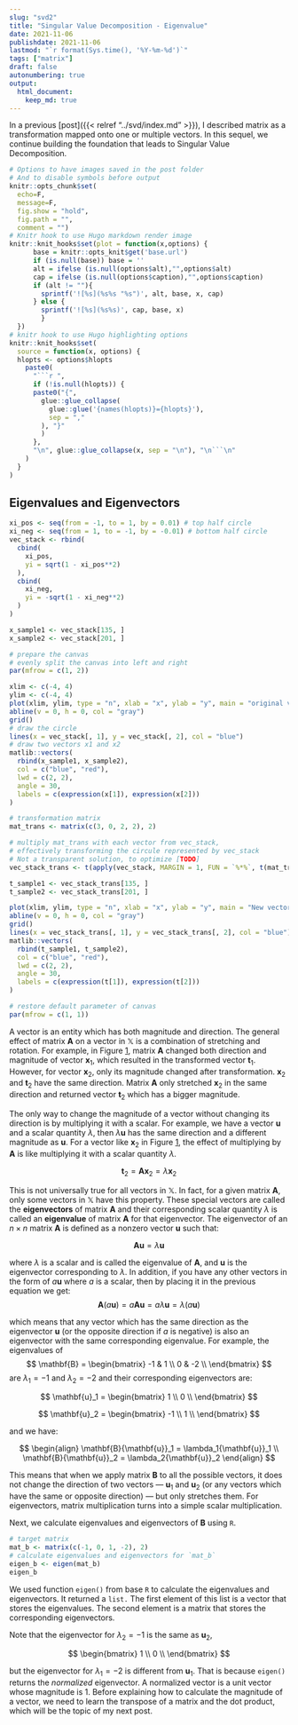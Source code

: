 ```yaml
---
slug: "svd2"
title: "Singular Value Decomposition - Eigenvalue"
date: 2021-11-06
publishdate: 2021-11-06
lastmod: "`r format(Sys.time(), '%Y-%m-%d')`"
tags: ["matrix"]
draft: false
autonumbering: true
output:
  html_document:
    keep_md: true
---
```


In a previous [post]({{< relref "../svd/index.md" >}}),
I described matrix as a transformation mapped onto one or multiple vectors.
In this sequel, we continue building the foundation that leads to
Singular Value Decomposition.

```r
# Options to have images saved in the post folder
# And to disable symbols before output
knitr::opts_chunk$set(
  echo=F,
  message=F,
  fig.show = "hold",
  fig.path = "",
  comment = "")
# Knitr hook to use Hugo markdown render image
knitr::knit_hooks$set(plot = function(x,options) {
      base = knitr::opts_knit$get('base.url')
      if (is.null(base)) base = ''
      alt = ifelse (is.null(options$alt),"",options$alt)
      cap = ifelse (is.null(options$caption),"",options$caption)
      if (alt != ""){
        sprintf('![%s](%s%s "%s")', alt, base, x, cap)
      } else {
        sprintf('![%s](%s%s)', cap, base, x)  
        }
  })
# knitr hook to use Hugo highlighting options
knitr::knit_hooks$set(
  source = function(x, options) {
  hlopts <- options$hlopts
    paste0(
      "```r ",
      if (!is.null(hlopts)) {
      paste0("{",
        glue::glue_collapse(
          glue::glue('{names(hlopts)}={hlopts}'),
          sep = ","
        ), "}"
        )
      },
      "\n", glue::glue_collapse(x, sep = "\n"), "\n```\n"
    )
  }
)
```

## Eigenvalues and Eigenvectors

```r
xi_pos <- seq(from = -1, to = 1, by = 0.01) # top half circle
xi_neg <- seq(from = 1, to = -1, by = -0.01) # bottom half circle
vec_stack <- rbind(
  cbind(
    xi_pos,
    yi = sqrt(1 - xi_pos**2)
  ),
  cbind(
    xi_neg,
    yi = -sqrt(1 - xi_neg**2)
  )
)

x_sample1 <- vec_stack[135, ]
x_sample2 <- vec_stack[201, ]

# prepare the canvas
# evenly split the canvas into left and right
par(mfrow = c(1, 2))

xlim <- c(-4, 4)
ylim <- c(-4, 4)
plot(xlim, ylim, type = "n", xlab = "x", ylab = "y", main = "original vectors", asp = 1)
abline(v = 0, h = 0, col = "gray")
grid()
# draw the circle
lines(x = vec_stack[, 1], y = vec_stack[, 2], col = "blue")
# draw two vectors x1 and x2
matlib::vectors(
  rbind(x_sample1, x_sample2),
  col = c("blue", "red"),
  lwd = c(2, 2),
  angle = 30,
  labels = c(expression(x[1]), expression(x[2]))
)

# transformation matrix
mat_trans <- matrix(c(3, 0, 2, 2), 2)

# multiply mat_trans with each vector from vec_stack,
# effectively transforming the circule represented by vec_stack
# Not a transparent solution, to optimize [TODO]
vec_stack_trans <- t(apply(vec_stack, MARGIN = 1, FUN = `%*%`, t(mat_trans)))

t_sample1 <- vec_stack_trans[135, ]
t_sample2 <- vec_stack_trans[201, ]

plot(xlim, ylim, type = "n", xlab = "x", ylab = "y", main = "New vectors after transformation", asp = 1)
abline(v = 0, h = 0, col = "gray")
grid()
lines(x = vec_stack_trans[, 1], y = vec_stack_trans[, 2], col = "blue")
matlib::vectors(
  rbind(t_sample1, t_sample2),
  col = c("blue", "red"),
  lwd = c(2, 2),
  angle = 30,
  labels = c(expression(t[1]), expression(t[2]))
)

# restore default parameter of canvas
par(mfrow = c(1, 1))
```

A vector is an entity which has both magnitude and direction. 
The general effect of matrix $\mathbf{A}$ on a vector in $\mathbb{X}$ 
is a combination of stretching and rotation.
For example, in Figure [1](#circle-figure),
matrix $\mathbf{A}$ changed both direction and magnitude of vector $\mathbf{x}_1$,
which resulted in the transformed vector $\mathbf{t}_1$. 
However, for vector $\mathbf{x}_2$, only its magnitude changed after transformation. 
$\mathbf{x}_2$ and $\mathbf{t}_2$ have the same direction. 
Matrix $\mathbf{A}$ only stretched $\mathbf{x}_2$ in the same direction 
and returned vector $\mathbf{t}_2$ which has a bigger magnitude. 

The only way to change the magnitude of a vector without changing its direction 
is by multiplying it with a scalar. 
For example, we have a vector $\mathbf{u}$ and a scalar quantity $\lambda$, 
then $\lambda\mathbf{u}$ has the same direction and a different magnitude as $\mathbf{u}$.
For a vector like $\mathbf{x}_2$ in Figure [1](#circle-figure),
the effect of multiplying by $\mathbf{A}$
is like multiplying it with a scalar quantity $\lambda$.

$$
\mathbf{t}_2 = \mathbf{A}\mathbf{x}_2 = \lambda\mathbf{x}_2
$$ 

This is not universally true for all vectors in $\mathbb{X}$. 
In fact, for a given matrix $\mathbf{A}$,
only some vectors in $\mathbb{X}$ have this property. 
These special vectors are called the **eigenvectors** of matrix $\mathbf{A}$
and their corresponding scalar quantity $\lambda$ is called
an **eigenvalue** of matrix $\mathbf{A}$ for that eigenvector. 
The eigenvector of an $n \times n$ matrix $\mathbf{A}$ is defined as a nonzero vector
$\mathbf{u}$ such that:

$$
\mathbf{A}\mathbf{u} = \lambda\mathbf{u}
$$ 

where $\lambda$ is a scalar and is called the eigenvalue of $\mathbf{A}$, 
and $\mathbf{u}$ is the eigenvector corresponding to $\lambda$. 
In addition, if you have any other vectors in the form of $a\mathbf{u}$ 
where $a$ is a scalar, 
then by placing it in the previous equation we get:
$$
\mathbf{A}(a\mathbf{u}) = a\mathbf{A}\mathbf{u} = a\lambda\mathbf{u} = \lambda(a\mathbf{u})
$$ 

which means that any vector which has the same direction as the eigenvector $\mathbf{u}$ 
(or the opposite direction if $a$ is negative) is also an eigenvector 
with the same corresponding eigenvalue. 
For example, the eigenvalues of 
$$
\mathbf{B} = 
\begin{bmatrix}
  -1 & 1 \\
  0 & -2 \\
\end{bmatrix}
$$ 
are $\lambda_1 = -1$ and $\lambda_2 = -2$ and their corresponding eigenvectors are:

$$
\mathbf{u}_1 = 
\begin{bmatrix}
  1 \\
  0 \\
\end{bmatrix}
$$

$$
\mathbf{u}_2 = 
\begin{bmatrix}
  -1 \\
  1 \\
\end{bmatrix}
$$ 

and we have:

$$
\begin{align}
\mathbf{B}{\mathbf{u}}_1 = \lambda_1{\mathbf{u}}_1 \\
\mathbf{B}{\mathbf{u}}_2 = \lambda_2{\mathbf{u}}_2
\end{align}
$$

This means that when we apply matrix $\mathbf{B}$ to all the possible vectors, 
it does not change the direction of two vectors --- $\mathbf{u}_1$ and $\mathbf{u}_2$
(or any vectors which have the same or opposite direction) ---
but only stretches them. 
For eigenvectors, matrix multiplication turns into a simple scalar multiplication.

Next, we calculate eigenvalues and eigenvectors of $\mathbf{B}$ using `R`.

```r
# target matrix
mat_b <- matrix(c(-1, 0, 1, -2), 2)
# calculate eigenvalues and eigenvectors for `mat_b`
eigen_b <- eigen(mat_b)
eigen_b
```

We used function `eigen()` from base `R` to calculate the eigenvalues and eigenvectors. 
It returned a `list.` 
The first element of this list is a vector that stores the eigenvalues. 
The second element is a matrix that stores the corresponding eigenvectors. 

Note that the eigenvector for ${\lambda}_2 = -1$ is the same as ${\mathbf{u}}_2$, 

$$
\begin{bmatrix}
  1 \\
  0 \\
\end{bmatrix}
$$

but the eigenvector for ${\lambda}_1 = -2$ is different from ${\mathbf{u}}_1$. 
That is because `eigen()` returns the *normalized* eigenvector.
A normalized vector is a unit vector whose magnitude is 1. 
Before explaining how to calculate the magnitude of a vector, 
we need to learn the transpose of a matrix and the dot product,
which will be the topic of my next post.

